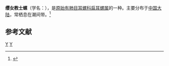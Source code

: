 {{Speciesbox 
| taxon = Pythia fimbriosa
| binomial_authority = Mollendorff, 1885
}}
'''缨女教士螺'''（学名：''{{lang|la|Pythia fimbriosa}}''），是[[原始有肺目|原始有肺目]][[耳螺科|耳螺科]][[扁耳螺属|扁耳螺属]]的一种。主要分布于[[中国大陆|中国大陆]]，常栖息在潮间带。<ref>{{cite web|url=http://shell.sinica.edu.tw/chinese/shellbase_detail.php?science_no=6456|title=国际贝库：缨女教士螺|publisher=台湾贝类资料库|accessdate=2009-08-11|archive-date=2016-03-04|archive-url=https://web.archive.org/web/20160304125314/http://shell.sinica.edu.tw/chinese/shellbase_detail.php?science_no=6456|dead-url=no}}</ref>

== 参考文献 ==
{{reflist}}
{{taxonbar}}
[[Category:_1885年描述的动物|Y]]
[[Category:扁耳螺属|Y]]